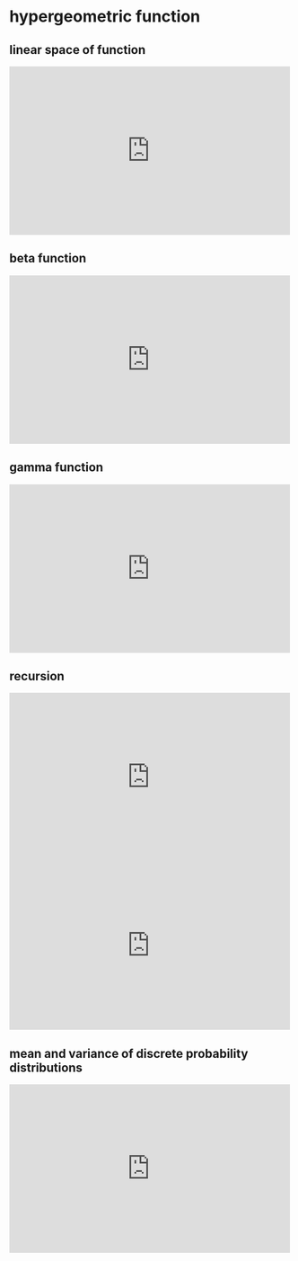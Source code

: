 # hypergeometric function

## linear space of function

::: {show-in="html"}
<iframe width=500 height=300 frameborder="0" allowfullscreen src="https://player.bilibili.com/player.html?bvid=BV1PX4y167RS&autoplay=0"></iframe>
:::

## beta function

::: {show-in="html"}
<iframe width=500 height=300 frameborder="0" allowfullscreen src="https://player.bilibili.com/player.html?bvid=BV1pa4y1P7Da&autoplay=0"></iframe>
:::

## gamma function

::: {show-in="html"}
<iframe width=500 height=300 frameborder="0" allowfullscreen src="https://player.bilibili.com/player.html?bvid=BV1cT411H7Hp&autoplay=0"></iframe>
:::

## recursion

::: {show-in="html"}
<iframe width=500 height=300 frameborder="0" allowfullscreen src="https://player.bilibili.com/player.html?bvid=BV1FV4y1Z7jm&autoplay=0"></iframe>
:::

::: {show-in="html"}
<iframe width=500 height=300 frameborder="0" allowfullscreen src="https://player.bilibili.com/player.html?bvid=BV1Sg4y1L7DF&autoplay=0"></iframe>
:::

## mean and variance of discrete probability distributions

::: {show-in="html"}
<iframe width=500 height=300 frameborder="0" allowfullscreen src="https://player.bilibili.com/player.html?bvid=BV1Tk4y1n7NX&autoplay=0"></iframe>
:::